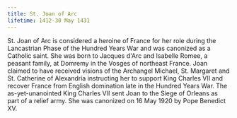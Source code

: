 ```yaml
---
title: St. Joan of Arc
lifetime: 1412-30 May 1431
---
```


St. Joan of Arc is considered a heroine of France for her role during the
Lancastrian Phase of the Hundred Years War and was canonized as a Catholic saint. She was born
to Jacques d'Arc and Isabelle Romee, a peasant family, at Domremy in the Vosges of northeast
France. Joan claimed to have received visions of the Archangel Michael, St. Margaret and
St. Catherine of Alexandria instructing her to support King Charles VII and recover France from
English domination late in the Hundred Years War. The as-yet-unanointed King Charles VII sent Joan
to the Siege of Orleans as part of a relief army. She was canonized on 16 May 1920 by Pope Benedict XV.
